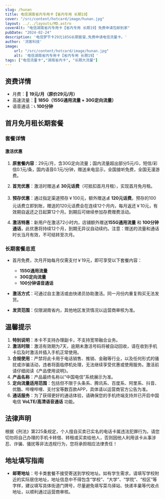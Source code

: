 ```yaml
---
slug: /hunan
title: 电信湖南省内专用卡【省内专用 长期19】
cover: "/src/content/hotcard/image/hunan.jpg"
layout: ../../layouts/MD.astro
coverAlt: "电信湖南省内专用卡【省内专用 长期19】免费申请包邮到家"
pubDate: "2024-02-24"
description: '电信梦节卡29元185G长期套餐,免费申请电信流量卡。'
author: '流客科技'
image:
    url: "/src/content/hotcard/image/hunan.jpg"
    alt: '电信湖南省内专用卡【省内专用 长期19】'
tags: ["电信流量卡","湖南省内卡", "长期大流量"]
---
```


## 资费详情

- 月费：🎉 **19元/月（原价29元/月）**
- 高速流量：🚀 **185G（155G通用流量 + 30G定向流量）**
- 语音通话：📞 **100分钟**

## 首月免月租长期套餐

### 套餐详情

#### 激活优惠

1. **原套餐内容**：29元/月，含30G定向流量；国内流量超出部分5元/G，短信/彩信0.1元/条，国内语音0.1元/分钟，赠送来电显示，全国接听免费，全国无漫游费。

2. **首充优惠**：激活时赠送💰 **30元话费**（可抵扣首月月租），实现首月免月租。

3. **预存优惠**：通过指定渠道预存￥100元，额外赠送💰 **120元话费**。预存的100元话费立即到账，赠送的120元话费会在连续12个月内，每月返还￥10元，有效期自返还之日起算12个月。到期后可继续参加存费赠费活动。

4. **激活特惠**：新用户在激活72小时内，店铺额外赠送**155G通用流量** 和 **100分钟通话**，此优惠将持续12个月，到期无异议自动续约。注意：赠送的流量和通话时长当月有效，不可结转至次月。

### 长期套餐总览

- 首月免费，次月开始每月仅需支付￥19元，即可享受以下套餐内容：
  - **155G通用流量**
  - **30G定向流量**
  - **100分钟语音通话**

- **激活方式**：可通过自主激活或由快递员协助激活。同一月份内重复购买无法发货。

- **发货范围**：仅限湖南省内，其他地区发货情况以运营商审核为准。

## 温馨提示

1. **特别说明**：本卡不支持办理副卡，不支持宽带融合业务。
2. **激活时限**：激活有效期为7天，逾期未激活号码将被自动回收，请在收到手机卡后及时激活并插入手机正常使用。
3. **合规使用**：严禁将此卡用于电话销售、推销、金融等行业，以及任何形式的骚扰或诈骗活动，违者将面临停机处理，无法继续享受优惠或使用服务。激活前请仔细阅读《产品使用说明》。
4. **产品名称**：产品最终名称以“中国电信”系统展示为准。
5. **定向流量适用范围**：包括但不限于头条系、腾讯系、百度系、阿里系、抖音、优酷、哔哩哔哩、支付宝等数百款APP，具体请以运营商官方公告为准。
6. **通话服务**：为了获得更好的通话体验，请确保您的手机终端支持并已开启中国电信 **VoLTE/高清语音通话** 功能。

## 法律声明

根据《刑法》第225条规定，个人擅自买卖已实名的电话卡属违法犯罪行为。请您切勿将自己办理的手机卡转借、转租或买卖给他人，否则因他人利用该卡从事涉忍、诈骗、骚扰等非法违规行为，您将承担相应法律责任！

## 地址填写指南

- **邮寄地址**：号卡类套餐不接受寄送到学校地址。如有学生需求，请填写学校附近的实际居住地址，地址信息中不得包含“学校”、“大学”、“学院”、“校区”等字样，建议填写具体街道门牌号，尽量避免填写菜鸟驿站、快递丰巢等代收点地址，以顺利通过运营商审核。
